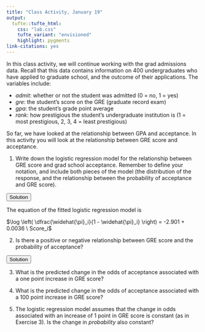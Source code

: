 ```yaml
---
title: "Class Activity, January 19"
output: 
  tufte::tufte_html:
    css: "lab.css"
    tufte_variant: "envisioned"
    highlight: pygments
link-citations: yes
---
```


In this class activity, we will continue working with the grad admissions data. Recall that this data contains information on 400 undergraduates who have applied to graduate school, and the outcome of their applications. The variables include:

* *admit*: whether or not the student was admitted (0 = no, 1 = yes)
* *gre*: the student’s score on the GRE (graduate record exam)
* *gpa*: the student’s grade point average
* *rank*: how prestigious the student’s undergraduate institution is (1 = most prestigious, 2, 3, 4 = least prestigious)

So far, we have looked at the relationship between GPA and acceptance. In this activity you will look at the relationship between GRE score and acceptance.

1. Write down the logistic regression model for the relationship between GRE score and grad school acceptance. Remember to define your notation, and include both pieces of the model (the distribution of the response, and the relationship between the probability of acceptance and GRE score).

<SCRIPT>
function ShowAndHide(divid) {
    var x = document.getElementById(divid);
    if (x.style.display == 'none') {
        x.style.display = 'block';
    } else {
        x.style.display = 'none';
    }
}
</SCRIPT>

<BUTTON ONCLICK="ShowAndHide('q1_solution')">Solution</BUTTON>

<DIV ID="q1_solution" STYLE="display:none">
Let $Y_i$ be the outcome of the $i$th student's grad applications, and $\pi_i = P(Y_i = 1)$. Let $Score_i$ be the $i$th student's GRE score. Our logistic regression model is

$Y_i \sim Bernoulli(\pi_i)$

$\log \left( \dfrac{\pi_i}{1 - \pi_i} \right) = \beta_0 + \beta_1 Score_i$
</DIV>

The equation of the fitted logistic regression model is

$\log \left( \dfrac{\widehat{\pi}_i}{1 - \widehat{\pi}_i} \right) = -2.901 + 0.0036 \ Score_i$

2. Is there a positive or negative relationship between GRE score and the probability of acceptance?

<BUTTON ONCLICK="ShowAndHide('q2_solution')">Solution</BUTTON>

<DIV ID="q2_solution" STYLE="display:none">
The estimated slope of the logistic regression model (0.0036) is positive, so there is a positive relationship between GRE score and the probability of acceptance.
</DIV>

3. What is the predicted change in the odds of acceptance associated with a one point increase in GRE score?

4. What is the predicted change in the odds of acceptance associated with a 100 point increase in GRE score?

5. The logistic regression model assumes that the change in odds associated with an increase of 1 point in GRE score is constant (as in Exercise 3). Is the change in *probability* also constant?